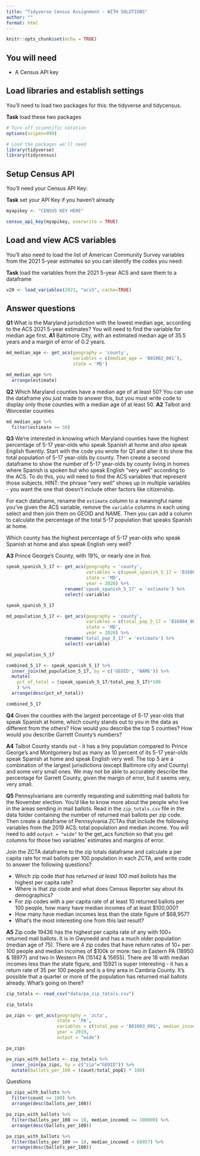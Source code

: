 ```yaml
---
title: "Tidyverse Census Assignment - WITH SOLUTIONS"
author: ""
format: html
---
```


```r
knitr::opts_chunk$set(echo = TRUE)
```

## You will need

-   A Census API key

## Load libraries and establish settings

You'll need to load two packages for this: the tidyverse and tidycensus.

**Task** load these two packages

```r
# Turn off scientific notation
options(scipen=999)

# Load the packages we'll need
library(tidyverse)
library(tidycensus)

```

## Setup Census API

You'll need your Census API Key:

**Task** set your API Key if you haven't already

```r

myapikey <- "CENSUS KEY HERE"

census_api_key(myapikey, overwrite = TRUE)

```

## Load and view ACS variables

You'll also need to load the list of American Community Survey variables from the 2021 5-year estimates so you can identify the codes you need:

**Task** load the variables from the 2021 5-year ACS and save them to a dataframe

```r

v20 <- load_variables(2021, "acs5", cache=TRUE)

```

## Answer questions

**Q1** What is the Maryland jurisdiction with the lowest median age, according to the ACS 2021 5-year estimates? You will need to find the variable for median age first. **A1** Baltimore City, with an estimated median age of 35.5 years and a margin of error of 0.2 years.

```r

md_median_age <- get_acs(geography = 'county', 
                         variables = c(median_age = 'B01002_001'), 
                         state = 'MD')

md_median_age %>% 
  arrange(estimate)

```

**Q2** Which Maryland counties have a median age of at least 50? You can use the dataframe you just made to answer this, but you must write code to display only those counties with a median age of at least 50. **A2** Talbot and Worcester counties

```r

md_median_age %>% 
  filter(estimate >= 50)

```

**Q3** We're interested in knowing which Maryland counties have the highest percentage of 5-17 year-olds who speak Spanish at home and *also* speak English fluently. Start with the code you wrote for Q1 and alter it to show the total population of 5-17 year-olds by county. Then create a second dataframe to show the number of 5-17 year-olds by county living in homes where Spanish is spoken but who speak English "very well" according to the ACS. To do this, you will need to find the ACS variables that represent those subjects. HINT: the phrase "very well" shows up in multiple variables - you want the one that doesn't include other factors like citizenship.

For each dataframe, rename the `estimate` column to a meaningful name you've given the ACS variable, remove the `variable` columns in each using select and then join them on GEOID and NAME. Then you can add a column to calculate the percentage of the total 5-17 population that speaks Spanish at home.

Which county has the highest percentage of 5-17 year-olds who speak Spanish at home and also speak English very well?

**A3** Prince George's County, with 19%, or nearly one in five.

```r
speak_spanish_5_17 <- get_acs(geography = 'county', 
                              variables = c(speak_spanish_5_17 = 'B16004_005'), 
                              state = 'MD', 
                              year = 2020) %>%
                      rename('speak_spanish_5_17' = 'estimate') %>%
                      select(-variable)

speak_spanish_5_17
```


```r
md_population_5_17 <- get_acs(geography = 'county', 
                              variables = c(total_pop_5_17 = 'B16004_002'), 
                              state = 'MD', 
                              year = 2020) %>%
                      rename('total_pop_5_17' = 'estimate') %>%
                      select(-variable)

md_population_5_17
```


```r
combined_5_17 <- speak_spanish_5_17 %>%
  inner_join(md_population_5_17, by = c('GEOID', 'NAME')) %>%
  mutate(
    pct_of_total = (speak_spanish_5_17/total_pop_5_17)*100
    ) %>%
  arrange(desc(pct_of_total))

combined_5_17

```

**Q4** Given the counties with the largest percentage of 5-17 year-olds that speak Spanish at home, which county stands out to you in the data as different from the others? How would you describe the top 5 counties? How would you describe Garrett County's numbers?

**A4** Talbot County stands out - it has a tiny population compared to Prince George's and Montgomery but as many as 10 percent of its 5-17 year-olds speak Spanish at home and speak English very well. The top 5 are a combination of the largest jurisdictions (except Baltimore city and County) and some very small ones. We may not be able to accurately describe the percentage for Garrett County, given the margin of error, but it seems very, very small.

**Q5** Pennsylvanians are currently requesting and submitting mail ballots for the November election. You'd like to know more about the people who live in the areas sending in mail ballots. Read in the `zip_totals.csv` file in the data folder containing the number of returned mail ballots per zip code. Then create a dataframe of Pennsylvania ZCTAs that include the following variables from the 2019 ACS: total population and median income. You will need to add `output = "wide"` to the get_acs function so that you get columns for those two variables' estimates and margins of error.

Join the ZCTA dataframe to the zip totals dataframe and calculate a per capita rate for mail ballots per 100 population in each ZCTA, and write code to answer the following questions?

-   Which zip code *that has returned at least 100 mail ballots* has the highest per capita rate?
-   Where is that zip code and what does Census Reporter say about its demographics?
-   For zip codes with a per capita rate of at least 10 returned ballots per 100 people, how many have median incomes of at least \$100,000?
-   How many have median incomes less than the state figure of \$68,957?
-   What's the most interesting one from this last result?

**A5** Zip code 19436 has the highest per capita rate of any with 100+ returned mail ballots. It is in Gwynedd and has a much older population (median age of 75). There are 4 zip codes that have return rates of 10+ per 100 people and median incomes of \$100k or more: two in Eastern PA (18950 & 18977) and two in Western PA (15142 & 15655). There are 18 with median incomes less than the state figure, and 15921 is super interesting - it has a return rate of 35 per 100 people and is a tiny area in Cambria County. It's possible that a quarter or more of the population has returned mail ballots already. What's going on there?

```r
zip_totals <- read_csv("data/pa_zip_totals.csv")

zip_totals
```


```r
pa_zips <- get_acs(geography = 'zcta', 
                   state = 'PA', 
                   variables = c(total_pop = 'B01003_001', median_income = 'B19013_001'), 
                   year = 2019, 
                   output = "wide")

pa_zips
```


```r
pa_zips_with_ballots <- zip_totals %>% 
  inner_join(pa_zips, by = c("zip"="GEOID")) %>% 
  mutate(ballots_per_100 = (count/total_popE) * 100)

```

Questions

```r
pa_zips_with_ballots %>% 
  filter(count >= 100) %>% 
  arrange(desc(ballots_per_100))
```


```r
pa_zips_with_ballots %>% 
  filter(ballots_per_100 >= 10, median_incomeE >= 100000) %>% 
  arrange(desc(ballots_per_100))
```


```r
pa_zips_with_ballots %>% 
  filter(ballots_per_100 >= 10, median_incomeE < 68957) %>% 
  arrange(desc(ballots_per_100))

```


